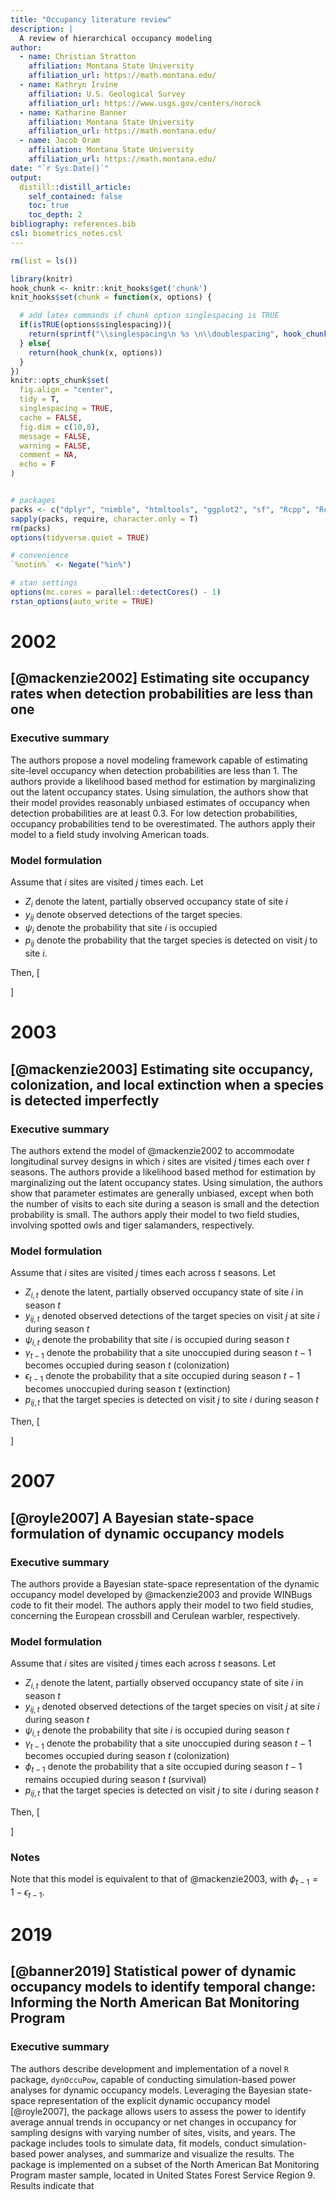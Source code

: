 ```yaml
---
title: "Occupancy literature review"
description: |
  A review of hierarchical occupancy modeling
author:
  - name: Christian Stratton
    affiliation: Montana State University
    affiliation_url: https://math.montana.edu/
  - name: Kathryn Irvine
    affiliation: U.S. Geological Survey
    affiliation_url: https://www.usgs.gov/centers/norock
  - name: Katharine Banner
    affiliation: Montana State University
    affiliation_url: https://math.montana.edu/
  - name: Jacob Oram
    affiliation: Montana State University
    affiliation_url: https://math.montana.edu/
date: "`r Sys.Date()`"
output: 
  distill::distill_article:
    self_contained: false
    toc: true
    toc_depth: 2
bibliography: references.bib
csl: biometrics_notes.csl
---
```


```r
rm(list = ls())

library(knitr)
hook_chunk <- knitr::knit_hooks$get('chunk')
knit_hooks$set(chunk = function(x, options) {

  # add latex commands if chunk option singlespacing is TRUE
  if(isTRUE(options$singlespacing)){
    return(sprintf("\\singlespacing\n %s \n\\doublespacing", hook_chunk(x, options)))
  } else{
    return(hook_chunk(x, options))
  }
})
knitr::opts_chunk$set(
  fig.align = "center",
  tidy = T,
  singlespacing = TRUE,
  cache = FALSE,
  fig.dim = c(10,8),
  message = FALSE,
  warning = FALSE,
  comment = NA,
  echo = F
)


# packages
packs <- c("dplyr", "nimble", "htmltools", "ggplot2", "sf", "Rcpp", "RcppArmadillo", "inline", "mvtnorm", "readr", "parallel", "xtable", "rstan", "coda", "vegan", "tidyr", "gganimate", "stringr", "scatterplot3d", "plot3D", "plotly", "tidyverse", "ggalluvial", "lubridate", "ggnewscale")
sapply(packs, require, character.only = T)
rm(packs)
options(tidyverse.quiet = TRUE)

# convenience
`%notin%` <- Negate("%in%")

# stan settings
options(mc.cores = parallel::detectCores() - 1)
rstan_options(auto_write = TRUE)
```

# 2002

## [@mackenzie2002] Estimating site occupancy rates when detection probabilities are less than one

### Executive summary

The authors propose a novel modeling framework capable of estimating site-level occupancy when detection probabilities are less than 1. The authors provide a likelihood based method for estimation by marginalizing out the latent occupancy states. Using simulation, the authors show that their model provides reasonably unbiased estimates of occupancy when detection probabilities are at least 0.3. For low detection probabilities, occupancy probabilities tend to be overestimated.  The authors apply their model to a field study involving American toads. 

### Model formulation

Assume that $i$ sites are visited $j$ times each. Let

  * $Z_i$ denote the latent, partially observed occupancy state of site $i$
  * $y_{ij}$ denote observed detections of the target species.
  * $\psi_i$ denote the probability that site $i$ is occupied 
  * $p_{ij}$ denote the probability that the target species is detected on visit $j$ to site $i$.
  
Then, 
\[
\begin{split}
Z_i &\sim \text{Bernoulli}(\psi_i) \\
y_{ij} &\sim \text{Bernoulli}(p_{ij})
\end{split}
\]

# 2003

## [@mackenzie2003] Estimating site occupancy, colonization, and local extinction when a species is detected imperfectly

### Executive summary

The authors extend the model of @mackenzie2002 to accommodate longitudinal survey designs in which $i$ sites are visited $j$ times each over $t$ seasons. The authors provide a likelihood based method for estimation by marginalizing out the latent occupancy states. Using simulation, the authors show that parameter estimates are generally unbiased, except when both the number of visits to each site during a season is small and the detection probability is small. The authors apply their model to two field studies, involving spotted owls and tiger salamanders, respectively. 

### Model formulation

Assume that $i$ sites are visited $j$ times each across $t$ seasons. Let 
  
  * $Z_{i,t}$ denote the latent, partially observed occupancy state of site $i$ in season $t$
  * $y_{ij, t}$ denoted observed detections of the target species on visit $j$ at site $i$ during season $t$
  * $\psi_{i, t}$ denote the probability that site $i$ is occupied during season $t$
  * $\gamma_{t-1}$ denote the probability that a site unoccupied during season $t-1$ becomes occupied during season $t$ (colonization)
  * $\epsilon_{t-1}$ denote the probability that a site occupied during season $t-1$ becomes unoccupied during season $t$ (extinction)
  * $p_{ij,t}$ that the target species is detected on visit $j$ to site $i$ during season $t$
  
Then,
\[
\begin{split}
Z_{i, 1} &\sim \text{Bernoulli}(\psi_{i, 1}) \\
Z_{i,t} | Z_{i, t-1} &\sim \text{Bernoulli}(\pi_{i,t}) \text{ for } t \geq 2 \\
\pi_{i,t} &= 
\begin{cases}
1 - \epsilon_{t-1} & \text{for } z_{t-1} = 1 \\
\gamma_{t-1} & \text{for } z_{t-1} = 0
\end{cases} \\ \\
y_{ij,t} &\sim \text{Bernoulli}(z_{i,t}p_{ij, t})
\end{split}
\]

# 2007 

## [@royle2007] A Bayesian state-space formulation of dynamic occupancy models

### Executive summary

The authors provide a Bayesian state-space representation of the dynamic occupancy model developed by @mackenzie2003 and provide WINBugs code to fit their model. The authors apply their model to two field studies, concerning the European crossbill and Cerulean warbler, respectively.

### Model formulation

Assume that $i$ sites are visited $j$ times each across $t$ seasons. Let 
  
  * $Z_{i,t}$ denote the latent, partially observed occupancy state of site $i$ in season $t$
  * $y_{ij, t}$ denoted observed detections of the target species on visit $j$ at site $i$ during season $t$
  * $\psi_{i, t}$ denote the probability that site $i$ is occupied during season $t$
  * $\gamma_{t-1}$ denote the probability that a site unoccupied during season $t-1$ becomes occupied during season $t$ (colonization)
  * $\phi_{t-1}$ denote the probability that a site occupied during season $t-1$ remains occupied during season $t$ (survival)
  * $p_{ij,t}$ that the target species is detected on visit $j$ to site $i$ during season $t$

Then,
\[
\begin{split}
Z_{i, 1} &\sim \text{Bernoulli}(\psi_{i, 1}) \\
Z_{i,t} | Z_{i, t-1} &\sim \text{Bernoulli}(\pi_{i,t}) \text{ for } t \geq 2 \\
\pi_{i,t} &= 
\begin{cases}
\phi_{t-1} & \text{for } z_{t-1} = 1 \\
\gamma_{t-1} & \text{for } z_{t-1} = 0
\end{cases} \\
y_{ij, t} &\sim \text{Bernoulli}(z_{i,t}p_{ij,t})
\end{split}
\]

### Notes

Note that this model is equivalent to that of @mackenzie2003, with $\phi_{t-1} = 1 - \epsilon_{t-1}$. 

# 2019

## [@banner2019] Statistical power of dynamic occupancy models to identify temporal change: Informing the North American Bat Monitoring Program

### Executive summary

The authors describe development and implementation of a novel `R` package, `dynOccuPow`, capable of conducting simulation-based power analyses for dynamic occupancy models. Leveraging the Bayesian state-space representation of the explicit dynamic occupancy model [@royle2007], the package allows users to assess the power to identify average annual trends in occupancy or net changes in occupancy for sampling designs with varying number of sites, visits, and years. The package includes tools to simulate data, fit models, conduct simulation-based power analyses, and summarize and visualize the results. The package is implemented on a subset of the North American Bat Monitoring Program master sample, located in United States Forest Service Region 9. Results indicate that 

